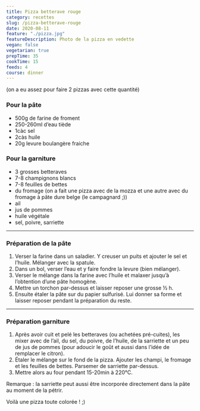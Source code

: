 ```yaml
---
title: Pizza betterave rouge
category: recettes
slug: /pizza-betterave-rouge
date: 2020-08-11
feature: "./pizza.jpg"
featureDescription: Photo de la pizza en vedette
vegan: false
vegetarian: true
prepTime: 35
cookTime: 15
feeds: 4
course: dinner
---
```


<Ingredients>

(on a eu assez pour faire 2 pizzas avec cette quantité)

### Pour la pâte

- 500g de farine de froment
- 250-260ml d’eau tiède
- 1càc sel
- 2càs huile
- 20g levure boulangère fraiche

### Pour la garniture

- 3 grosses betteraves
- 7-8 champignons blancs
- 7-8 feuilles de bettes
- du fromage (on a fait une pizza avec de la mozza et une autre avec du fromage à pâte dure belge (le campagnard ;))
- ail
- jus de pommes
- huile végétale
- sel, poivre, sarriette

</Ingredients>

---

### Préparation de la pâte

1. Verser la farine dans un saladier. Y creuser un puits et ajouter le sel et l’huile. Mélanger avec la spatule.
2. Dans un bol, verser l’eau et y faire fondre la levure (bien mélanger).
3. Verser le mélange dans la farine avec l’huile et malaxer jusqu’à l’obtention d’une pâte homogène.
4. Mettre un torchon par-dessus et laisser reposer une grosse ½ h.
5. Ensuite étaler la pâte sur du papier sulfurisé. Lui donner sa forme et laisser reposer pendant la préparation du reste.

---

### Préparation garniture

1. Après avoir cuit et pelé les betteraves (ou achetées pré-cuites), les mixer
avec de l’ail, du sel, du poivre, de l’huile, de la sarriette et un peu
de jus de pommes (pour adoucir le goût et aussi dans l’idée de remplacer le citron).
2. Étaler le mélange sur le fond de la pizza. Ajouter les champi, le fromage et
les feuilles de bettes. Parsemer de sarriette par-dessus.
3. Mettre alors au four pendant 15-20min à 220°C.

Remarque : la sarriette peut aussi être incorporée directement dans la pâte au moment de la pétrir.

Voilà une pizza toute colorée ! ;)

